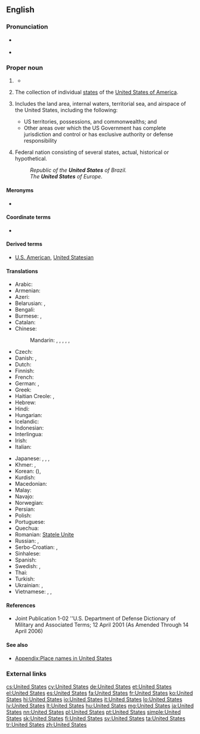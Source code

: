 ==English==

===Pronunciation===
* {{a|UK|US}} {{IPA|/juːˌnaɪ.tɪd ˈsteɪts/|/jʊˌnaɪ.tɪd ˈsteɪts/}}
* {{audio|en-us-United States.ogg|Audio (US)}}

===Proper noun===
{{en-proper noun|head=the [[united|United]] [[states|States]]}}

# {{context|singular}} {{form of|shortened form|the [[United States of America]]}}
#* {{quote-news
|year=2012
|date=April 29
|author=Nathan Rabin
|title=TV: Review: THE SIMPSONS (CLASSIC): “Treehouse of Horror III” (season 4, episode 5; originally aired 10/29/1992)
|url=http://www.avclub.com/articles/treehouse-of-horror-iii,72723/
|page=
|passage=“King Homer” follows the story of King Kong closely, with Mr. Burns taking the freakishly over-sized King Homer from his native Africa, where he lives proud as a simian god, to the '''United States''', where he is an initially impressive but ultimately rather limited Broadway attraction. }}
# {{context|plural}} The collection of individual [[state]]s of the [[United States of America]].
# {{military}} Includes the land area, internal waters, territorial sea, and airspace of the United States, including the following:
#* US territories, possessions, and commonwealths; and
#* Other areas over which the US Government has complete jurisdiction and control or has exclusive authority or defense responsibility
# {{context|nation's name}} Federal nation consisting of several states, actual, historical or hypothetical.
#: ''Republic of the '''United States''' of Brazil.''
#: ''The '''United States''' of Europe.''

====Meronyms====
* {{list:states of the United States/en}}

====Coordinate terms====
* {{list:countries of North America/en}}

====Derived terms====
* [[U.S. American]], [[United Statesian]]

====Translations====
{{trans-top|The United States}}
* Arabic: {{t-|ar|الولايات المتحدة|f|p|tr=al-wilayāt al-muttáḥida}}
* Armenian: {{t-|hy|Միացյալ Նահանգներ|tr=Miac’yal Nahangner}}
* Azeri: {{t+|az|Amerika Birləşmiş Ştatları}}
* Belarusian: {{t-|be|Злучаныя Штаты|m|p|tr=Zlúčanyja Štáty|sc=Cyrl}}, {{t-|be|ЗША|m|p|tr=ze-še-á|sc=Cyrl}}
* Bengali: {{t-|bn|যুক্তরাষ্ট্র|tr=juktôrashţrô}}
* Burmese: {{t-|my|အမေရိကန်ပြည်ထောင်စု|sc=Mymr|tr=ămeri.kan pyidaungzu.}}, {{t-|my|အမေရိက|tr=ămeri.ka.|sc=Mymr}}
* Catalan: {{t+|ca|Estats Units|m|p}}
* Chinese:
*: Mandarin: {{t|cmn|美利堅合眾國|sc=Hani}}, {{t|cmn|美利坚合众国|tr=Měilìjiān Hézhòngguó|sc=Hani}}, {{t|cmn|合眾國|sc=Hani}}, {{t|cmn|合众国|tr=Hézhòngguó|sc=Hani}}, {{t|cmn|美國|sc=Hani}}, {{t|cmn|美国|tr=Měiguó|sc=Hani}}
* Czech: {{t-|cs|Spojené státy|m|p}}
* Danish: {{t+|da|USA}}, {{t-|da|Amerikas Forenede Stater}}
* Dutch: {{t+|nl|Verenigde Staten|p}}
* Finnish: {{t+|fi|Yhdysvallat|p}}
* French: {{t+|fr|États-Unis}} {{m|p}}
* German: {{t+|de|USA|f}}, {{t+|de|Vereinigte Staaten|p}}
* Greek: {{t+|el|Ηνωμένες Πολιτείες|f|p|tr=Inoménes Politeíes}}
* Haitian Creole: {{tø|ht|Etazini}}, {{qualifier|to/in the US}} {{tø|ht|Ozetazini}}
* Hebrew: {{t+|he|ארצות הברית|f|p|tr=artsot ha-brit}}
* Hindi: {{t+|hi|अमेरिका|m|tr=amerikā|sc=Deva}}
* Hungarian: {{t+|hu|Egyesült Államok}}
* Icelandic: {{t+|is|Bandaríkin}}
* Indonesian: {{t-|id|Amerika Serikat}}
* Interlingua: {{t-|ia|Statos Unite}}
* Irish: {{t-|ga|Stáit Aontaithe|m|p}}
* Italian: {{t+|it|Stati Uniti|m|p}}
{{trans-mid}}
* Japanese: {{t-|ja|合衆国|tr=Gasshūkoku}}, {{t+|ja|アメリカ合衆国|tr=Amerika Gasshūkoku}}, {{t+|ja|米国|tr=べいこく, Béikoku|sc=Jpan}}, {{t+|ja|アメリカ|tr=Amerika|sc=Jpan}}
* Khmer: {{t-|km|សហរដ្ឋអាមេរិក|tr=saharoat aameirik|sc=Khmr}}, {{t-|km|សហរដ្ឋ|sc=Khmr|tr=saharoat}}
* Korean: {{t+|ko|미국|tr=Miguk|sc=Kore}} ({{t+|ko|美國|sc=Kore}}), {{t+|ko|아메리카|tr=Amerika|sc=Kore}}
* Kurdish: {{t-|ku|mızır amerîkayê|sc=ku-Arab}}
* Macedonian: {{t-|mk|Соединети Држави|f|p|tr=Soedíneti D'ržavi}}
* Malay: {{t-|ms|Amerika Syarikat}}
* Navajo: {{tø|nv|Wááshindoon bikéyah ałhidadiidzooígíí}}
* Norwegian: {{t-|no|De Forente Stater|m|p}}
* Persian: {{t+|fa|ایالات متحده|tr=Eyâlât-e Mottahede|sc=fa-Arab}}
* Polish: {{t+|pl|Stany Zjednoczone|m|p}}
* Portuguese: {{t+|pt|Estados Unidos|m|p}}
* Quechua: {{t-|qu|Hukllachasqa Amirika Suyukuna}}
* Romanian: [[Statele Unite]] {{f|p}}
* Russian: {{t-|ru|Соединённые Штаты|tr=Sojedinjónnyje Štáty}} {{m|p}}, {{t+|ru|США|m|p|tr=sɛ-šɛ-á|sc=Cyrl}}
* Serbo-Croatian: {{t+|sh|Sjedinjene Američke Države|p}}, {{t-|sh|Сједињене Америчке Државе|p}}
* Sinhalese: {{t-|si|ඇමරිකාව|tr=æmarikāva|sc=Sinh}}
* Spanish: {{t+|es|Estados Unidos|m|p}}
* Swedish: {{t+|sv|USA}}, {{t+|sv|Förenta Staterna|n}}
* Thai: {{t+|th|สหรัฐอเมริกา|tr=sàhà rát àmayrígaa|sc=Thai}}
* Turkish: {{t-|tr|Birleşik Devletler}}
* Ukrainian: {{t-|uk|Сполучені Штати|m|p|tr=Spolúčeni Štáty|sc=Cyrl}}, {{t-|uk|ЗША|m|p|tr=ze-še-á|sc=Cyrl}}
* Vietnamese: {{t+|vi|Hoa Kỳ}}, {{t-|vi|nước Mỹ}}, {{t-|vi|Mỹ Quốc}}
{{trans-bottom}}

====References====
* Joint Publication 1-02 ''U.S. Department of Defense Dictionary of Military and Associated Terms; 12 April 2001 (As Amended Through 14 April 2006)

====See also====
* [[Appendix:Place names in United States]]

===External links===
{{projectlinks
|pedia
|commons
|news
|quotes
}}

[[cs:United States]]
[[cy:United States]]
[[de:United States]]
[[et:United States]]
[[el:United States]]
[[es:United States]]
[[fa:United States]]
[[fr:United States]]
[[ko:United States]]
[[hi:United States]]
[[io:United States]]
[[it:United States]]
[[lo:United States]]
[[lv:United States]]
[[lt:United States]]
[[hu:United States]]
[[mg:United States]]
[[ja:United States]]
[[nn:United States]]
[[pl:United States]]
[[pt:United States]]
[[simple:United States]]
[[sk:United States]]
[[fi:United States]]
[[sv:United States]]
[[ta:United States]]
[[tr:United States]]
[[zh:United States]]